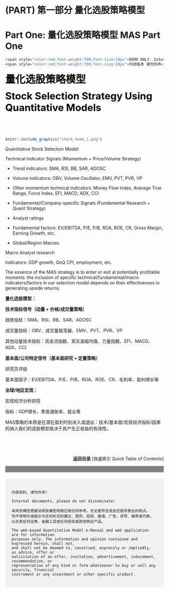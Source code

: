 # (PART) 第一部分 量化选股策略模型 {-}

# Part One: 量化选股策略模型 MAS Part One {-}


```r
<span style="color:red;font-weight:700;font-size:28px">DEMO ONLY: Internal Version</span>  
<span style="color:red;font-weight:700;font-size:28px">内部版本 请勿外传</span> 
``` 

<span style="color:black;font-weight:700;font-size:32px">量化选股策略模型 </span>   

<span style="color:black;font-weight:700;font-size:31px">Stock Selection Strategy Using Quantitative Models </span>   

</br>

</br>

```r
knitr::include_graphics("stock_home_1.png")
```




Quantitative Stock Selection Model:

Technical Indicator Signals (Momentum + Price/Volume Strategy)  

* Trend indicators: SMA, RSI, BB, SAR, ADOSC  

* Volume indicators: OBV, Volume Oscillator, EMV, PVT, PVR, VP  

* Other momentum technical indicators: Money Flow Index, Average True Range, Force Index, EFI, MACD, ADX, CCI  

* Fundamental/Company-specific Signals (Fundamental Research + Quant Strategy)  

* Analyst ratings  

* Fundamental factors: EV/EBITDA, P/E, P/B, ROA, ROE, CR, Gross Margin, Earning Growth, etc.  

* Global/Region Macros:

Macro Analyst research  

Indicators: GDP growth, QoQ CPI, employment, etc. 

The essence of the MAS strategy is to enter or exit at potentially profitable moments: the inclusion of specific technical/fundamental/macro indicators/factors in our selection model depends on their effectiveness in generating upside returns.


**量化选股模型：**

**技术指标信号（动量 + 价格/成交量策略）** 

趋势指标：SMA、RSI、BB、SAR、ADOSC  

成交量指标：OBV、成交量振荡器、EMV、PVT、PVR、VP  

其他动量技术指标：资金流指数、真实波幅均值、力量指数、EFI、MACD、ADX、CCI  

**基本面/公司特定信号（基本面研究 + 定量策略）**  

研究员评级

基本面因子：EV/EBITDA、P/E、P/B、ROA、ROE、CR、毛利率、盈利增长等  

**全球/地区宏观：**  

宏观经济分析研究  

指标：GDP增长、季度通胀率、就业等  

MAS策略的本质是在潜在盈利时刻进入或退出：技术/基本面/宏观经济指标/因素的纳入我们的选股模型取决于其产生正收益的有效性。




</br>

</br>

<div style="text-align: right;">
**返回目录  **[快速索引 Quick Table of Contents] 
</div>




<!-- Disclaimer section with a gray bar -->
<div style="width: 100%; height: 20px; background-color: grey;"></div>

<!-- Disclaimer Text -->
<div style="padding: 20px; margin-top: 20px; background-color: #f1f1f1;">
    内部资料，请勿外传! 

    Internal documents, please do not disseminate! 

    本网页模型搭建说明及模型网络应用仅供参考。无论是所含信息还是所表达的观点，
    均不得明示或暗示为任何形式的建议、提供、招揽、邀请、广告、诱导、推荐或代表，
    以买卖任何证券、金融工具或任何投资或其他特定产品。

    The web-based Quantitative Model e-Manual and web application are for information
    purposes only. The information and opinion contained and expressed herein, shall not,
    and shall not be deemed to, construed, expressly or impliedly, as advice, offer or
    solicitation of an offer, invitation, advertisement, inducement, recommendation, or
    representation of any kind or form whatsoever to buy or sell any security, financial
    instrument or any investment or other specific product.
</div>








